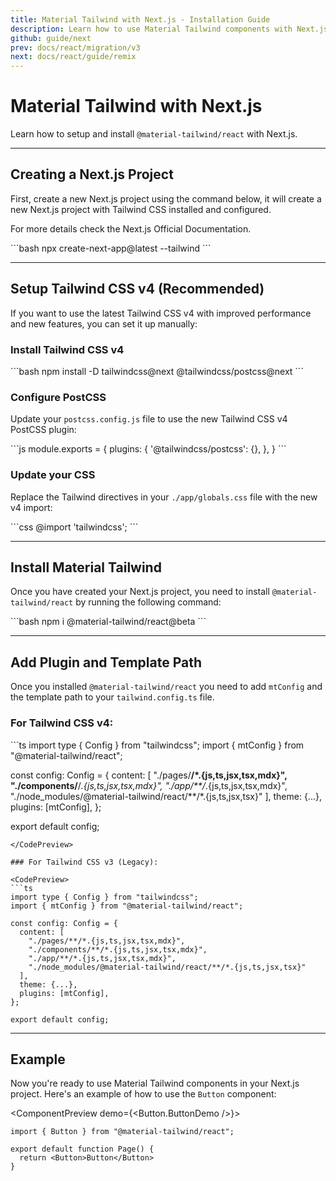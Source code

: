 ```yaml
---
title: Material Tailwind with Next.js - Installation Guide
description: Learn how to use Material Tailwind components with Next.js and Tailwind CSS to easily create elegant and flexible pages.
github: guide/next
prev: docs/react/migration/v3
next: docs/react/guide/remix
---
```


# Material Tailwind with Next.js

Learn how to setup and install `@material-tailwind/react` with Next.js.

---

## Creating a Next.js Project

First, create a new Next.js project using the command below, it will create a new Next.js project with Tailwind CSS installed and configured.

For more details check the <Link href="https://nextjs.org/docs/getting-started/installation?ref=material-tailwind" target="_blank">Next.js Official Documentation</Link>.

<CodePreview>
```bash
npx create-next-app@latest --tailwind
```
</CodePreview>

---

## Setup Tailwind CSS v4 (Recommended)

If you want to use the latest Tailwind CSS v4 with improved performance and new features, you can set it up manually:

### Install Tailwind CSS v4

<CodePreview>
```bash
npm install -D tailwindcss@next @tailwindcss/postcss@next
```
</CodePreview>

### Configure PostCSS

Update your `postcss.config.js` file to use the new Tailwind CSS v4 PostCSS plugin:

<CodePreview>
```js
module.exports = {
  plugins: {
    '@tailwindcss/postcss': {},
  },
}
```
</CodePreview>

### Update your CSS

Replace the Tailwind directives in your `./app/globals.css` file with the new v4 import:

<CodePreview>
```css
@import 'tailwindcss';
```
</CodePreview>

---

## Install Material Tailwind

Once you have created your Next.js project, you need to install `@material-tailwind/react` by running the following command:

<CodePreview>
```bash
npm i @material-tailwind/react@beta
```
</CodePreview>

---

## Add Plugin and Template Path

Once you installed `@material-tailwind/react` you need to add `mtConfig` and the template path to your `tailwind.config.ts` file.

### For Tailwind CSS v4:

<CodePreview>
```ts
import type { Config } from "tailwindcss";
import { mtConfig } from "@material-tailwind/react";

const config: Config = {
  content: [
    "./pages/**/*.{js,ts,jsx,tsx,mdx}",
    "./components/**/*.{js,ts,jsx,tsx,mdx}",
    "./app/**/*.{js,ts,jsx,tsx,mdx}",
    "./node_modules/@material-tailwind/react/**/*.{js,ts,jsx,tsx}"
  ],
  theme: {...},
  plugins: [mtConfig],
};

export default config;
```
</CodePreview>

### For Tailwind CSS v3 (Legacy):

<CodePreview>
```ts
import type { Config } from "tailwindcss";
import { mtConfig } from "@material-tailwind/react";

const config: Config = {
  content: [
    "./pages/**/*.{js,ts,jsx,tsx,mdx}",
    "./components/**/*.{js,ts,jsx,tsx,mdx}",
    "./app/**/*.{js,ts,jsx,tsx,mdx}",
    "./node_modules/@material-tailwind/react/**/*.{js,ts,jsx,tsx}"
  ],
  theme: {...},
  plugins: [mtConfig],
};

export default config;
```
</CodePreview>

---

## Example

Now you're ready to use Material Tailwind components in your Next.js project. Here's an example of how to use the `Button` component:

<ComponentPreview demo={<Button.ButtonDemo />}>
```tsx
import { Button } from "@material-tailwind/react";

export default function Page() {
  return <Button>Button</Button>
}
```
</ComponentPreview>
